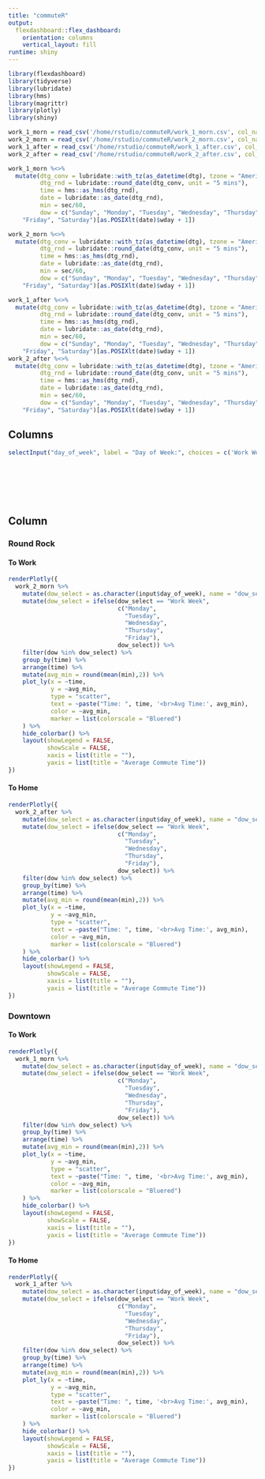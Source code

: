 ```yaml
---
title: "commuteR"
output: 
  flexdashboard::flex_dashboard:
    orientation: columns
    vertical_layout: fill
runtime: shiny
---
```


```r
library(flexdashboard)
library(tidyverse)
library(lubridate)
library(hms)
library(magrittr)
library(plotly)
library(shiny)

work_1_morn = read_csv('/home/rstudio/commuteR/work_1_morn.csv', col_names = c('dtg','sec'))
work_2_morn = read_csv('/home/rstudio/commuteR/work_2_morn.csv', col_names = c('dtg','sec'))
work_1_after = read_csv('/home/rstudio/commuteR/work_1_after.csv', col_names = c('dtg','sec'))
work_2_after = read_csv('/home/rstudio/commuteR/work_2_after.csv', col_names = c('dtg','sec'))

work_1_morn %<>%
  mutate(dtg_conv = lubridate::with_tz(as_datetime(dtg), tzone = "America/Monterrey"),
         dtg_rnd = lubridate::round_date(dtg_conv, unit = "5 mins"),
         time = hms::as_hms(dtg_rnd),
         date = lubridate::as_date(dtg_rnd),
         min = sec/60,
         dow = c("Sunday", "Monday", "Tuesday", "Wednesday", "Thursday", 
    "Friday", "Saturday")[as.POSIXlt(date)$wday + 1])

work_2_morn %<>%
  mutate(dtg_conv = lubridate::with_tz(as_datetime(dtg), tzone = "America/Monterrey"),
         dtg_rnd = lubridate::round_date(dtg_conv, unit = "5 mins"),
         time = hms::as_hms(dtg_rnd),
         date = lubridate::as_date(dtg_rnd),
         min = sec/60,
         dow = c("Sunday", "Monday", "Tuesday", "Wednesday", "Thursday", 
    "Friday", "Saturday")[as.POSIXlt(date)$wday + 1])

work_1_after %<>%
  mutate(dtg_conv = lubridate::with_tz(as_datetime(dtg), tzone = "America/Monterrey"),
         dtg_rnd = lubridate::round_date(dtg_conv, unit = "5 mins"),
         time = hms::as_hms(dtg_rnd),
         date = lubridate::as_date(dtg_rnd),
         min = sec/60,
         dow = c("Sunday", "Monday", "Tuesday", "Wednesday", "Thursday", 
    "Friday", "Saturday")[as.POSIXlt(date)$wday + 1])
work_2_after %<>%
  mutate(dtg_conv = lubridate::with_tz(as_datetime(dtg), tzone = "America/Monterrey"),
         dtg_rnd = lubridate::round_date(dtg_conv, unit = "5 mins"),
         time = hms::as_hms(dtg_rnd),
         date = lubridate::as_date(dtg_rnd),
         min = sec/60,
         dow = c("Sunday", "Monday", "Tuesday", "Wednesday", "Thursday", 
    "Friday", "Saturday")[as.POSIXlt(date)$wday + 1])


```

Columns {.sidebar data-width=200}
-----------------------------------------------------------------------

```r

selectInput("day_of_week", label = "Day of Week:", choices = c('Work Week',
                                                                        'Monday',
                                                                        'Tuesday',
                                                                        'Wednesday',
                                                                        'Thursday',
                                                                        'Friday'))



```

Column {.tabset .tabset-fade}
-----------------------------------------------------------------------

### Round Rock

#### To Work
```r
renderPlotly({
  work_2_morn %>%
    mutate(dow_select = as.character(input$day_of_week), name = "dow_select") %>%
    mutate(dow_select = ifelse(dow_select == "Work Week", 
                               c("Monday", 
                                 "Tuesday", 
                                 "Wednesday", 
                                 "Thursday", 
                                 "Friday"), 
                               dow_select)) %>%
    filter(dow %in% dow_select) %>%
    group_by(time) %>%
    arrange(time) %>%
    mutate(avg_min = round(mean(min),2)) %>%
    plot_ly(x = ~time, 
            y = ~avg_min, 
            type = "scatter", 
            text = ~paste("Time: ", time, '<br>Avg Time:', avg_min),
            color = ~avg_min,
            marker = list(colorscale = "Bluered")
    ) %>%
    hide_colorbar() %>%
    layout(showLegend = FALSE, 
           showScale = FALSE,
           xaxis = list(title = ""),
           yaxis = list(title = "Average Commute Time"))
})
```

#### To Home
```r
renderPlotly({
  work_2_after %>%
    mutate(dow_select = as.character(input$day_of_week), name = "dow_select") %>%
    mutate(dow_select = ifelse(dow_select == "Work Week", 
                               c("Monday", 
                                 "Tuesday", 
                                 "Wednesday", 
                                 "Thursday", 
                                 "Friday"), 
                               dow_select)) %>%
    filter(dow %in% dow_select) %>%
    group_by(time) %>%
    arrange(time) %>%
    mutate(avg_min = round(mean(min),2)) %>%    
    plot_ly(x = ~time, 
            y = ~avg_min, 
            type = "scatter", 
            text = ~paste("Time: ", time, '<br>Avg Time:', avg_min),
            color = ~avg_min,
            marker = list(colorscale = "Bluered")
    ) %>%    
    hide_colorbar() %>%
    layout(showLegend = FALSE, 
           showScale = FALSE,
           xaxis = list(title = ""),
           yaxis = list(title = "Average Commute Time"))
})
```

### Downtown

#### To Work
```r
renderPlotly({
  work_1_morn %>%
    mutate(dow_select = as.character(input$day_of_week), name = "dow_select") %>%
    mutate(dow_select = ifelse(dow_select == "Work Week", 
                               c("Monday", 
                                 "Tuesday", 
                                 "Wednesday", 
                                 "Thursday", 
                                 "Friday"), 
                               dow_select)) %>%
    filter(dow %in% dow_select) %>%
    group_by(time) %>%
    arrange(time) %>%
    mutate(avg_min = round(mean(min),2)) %>%
    plot_ly(x = ~time, 
            y = ~avg_min, 
            type = "scatter", 
            text = ~paste("Time: ", time, '<br>Avg Time:', avg_min),
            color = ~avg_min,
            marker = list(colorscale = "Bluered")
    ) %>%
    hide_colorbar() %>%
    layout(showLegend = FALSE, 
           showScale = FALSE,
           xaxis = list(title = ""),
           yaxis = list(title = "Average Commute Time"))
})
```

#### To Home
```r
renderPlotly({
  work_1_after %>%
    mutate(dow_select = as.character(input$day_of_week), name = "dow_select") %>%
    mutate(dow_select = ifelse(dow_select == "Work Week", 
                               c("Monday", 
                                 "Tuesday", 
                                 "Wednesday", 
                                 "Thursday", 
                                 "Friday"), 
                               dow_select)) %>%
    filter(dow %in% dow_select) %>%
    group_by(time) %>%
    arrange(time) %>%
    mutate(avg_min = round(mean(min),2)) %>%
    plot_ly(x = ~time, 
            y = ~avg_min, 
            type = "scatter", 
            text = ~paste("Time: ", time, '<br>Avg Time:', avg_min),
            color = ~avg_min,
            marker = list(colorscale = "Bluered")
    ) %>%
    hide_colorbar() %>%
    layout(showLegend = FALSE, 
           showScale = FALSE,
           xaxis = list(title = ""),
           yaxis = list(title = "Average Commute Time"))
})
```